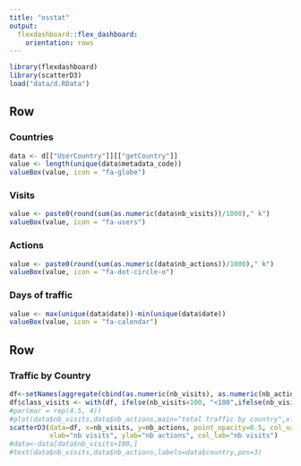 ```yaml
---
title: "osstat"
output: 
  flexdashboard::flex_dashboard:
    orientation: rows
---
```


```r
library(flexdashboard)
library(scatterD3)
load("data/d.RData")
```


Row
-----------------------------------------------------------------------


### Countries

```r
data <- d[["UserCountry"]][["getCountry"]]
value <- length(unique(data$metadata_code))
valueBox(value, icon = "fa-globe")

```

### Visits

```r
value <- paste0(round(sum(as.numeric(data$nb_visits))/1000)," k")
valueBox(value, icon = "fa-users")
```

### Actions

```r
value <- paste0(round(sum(as.numeric(data$nb_actions))/1000)," k")
valueBox(value, icon = "fa-dot-circle-o")
```

### Days of traffic

```r
value <- max(unique(data$date))-min(unique(data$date))
valueBox(value, icon = "fa-calendar")
```

Row
-----------------------------------------------------------------------

### Traffic by Country

```r
df<-setNames(aggregate(cbind(as.numeric(nb_visits), as.numeric(nb_actions))~metadata_code,data=d[["UserCountry"]][["getCountry"]], sum),c("country","nb_visits","nb_actions"))
df$class_visits <- with(df, ifelse(nb_visits<100, "<100",ifelse(nb_visits>500,">500","100..500")))
#par(mar = rep(4.5, 4))
#plot(data$nb_visits,data$nb_actions,main="total traffic by country",xlab="nb visits",ylab="nb actions",col="blue",pch=19)
scatterD3(data=df, x=nb_visits, y=nb_actions, point_opacity=0.5, col_var=class_visits, hover_size=4, hover_opacity=1, lab=country,
          xlab="nb visits", ylab="nb actions", col_lab="nb visits")
#data<-data[data$nb_visits>100,]
#text(data$nb_visits,data$nb_actions,labels=data$country,pos=3)
```


